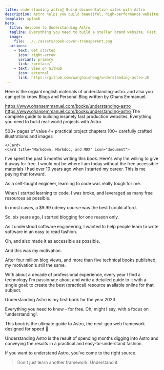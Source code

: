 ```yaml
---
title: understanding astro🌟 Build documentation sites with Astro
description: Astro helps you build beautiful, high-performance websites for brand.
template: splash
hero:
  title: Welcome to Understanding Astro
  tagline: Everything you need to build a stellar brand website. Fast, accessible, and easy-to-use.
  image:
    file: ../../assets/book-cover-transparent.png
  actions:
    - text: Get started
      icon: right-arrow
      variant: primary
      link: /preface/
    - text: View on GitHub
      icon: external
      link: https://github.com/wanghaisheng/understanding-astro-zh
---
```




<CardGrid stagger>
	<Card title="Ohans Emmanuel" icon="open-book">
		Here is the orgianl english materials of understanding-astro. and also you can get to know Blogs
and Personal Blog written by Ohans Emmanuel.


https://www.ohansemmanuel.com/books/understanding-astro
	</Card>
	<Card title="English PDF download" icon="rocket">
  https://www.ohansemmanuel.com/books/understanding-astro
	</Card>
	<Card title="" icon="puzzle">
The complete guide to building insanely fast production websites.
Everything you need to build real-world projects with Astro

500+ pages of value
4+ practical project chapters
100+ carefully crafted illustrations and images

	</Card>
	<Card title="Markdown, Markdoc, and MDX" icon="document">
I've spent the past 5 months writing this book.
Here's why I'm willing to give it away for free.
I would not be where I am today without the free accessible materials I had over 10 years ago when I started my career. This is me paying that forward.

As a self-taught engineer, learning to code was really tough for me.

When I started learning to code, I was broke, and leveraged as many free resources as possible.

In most cases, a $9.99 udemy course was the best I could afford.

So, six years ago, I started blogging for one reason only.

As I understood software engineering, I wanted to help people learn to write software in an easy to read fashion.

Oh, and also made it as accessible as possible.

And this was my motivation.

After four million blog views, and more than five technical books published, my motivation's still the same.

With about a decade of professional experience, every year I find a technology I'm passionate about and write a detailed guide to it with a single goal: to create the best (practical) resource available online for that subject.

Understanding Astro is my first book for the year 2023.

Everything you need to know - for free. Oh, might I say, with a focus on 'understanding'.
	</Card>

</CardGrid>


<AboutAstro title="Brought to you by">
This book is the ultimate guide to Astro, the next-gen web framework designed for speed 🚀

Understanding Astro is the result of spending months digging into Astro and conveying the results in a practical and easy-to-understand fashion.

If you want to understand Astro, you've come to the right source.

> Don't just learn another framework. Understand it.

</AboutAstro>
